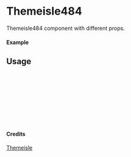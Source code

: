 
<Meta of={Themeisle484} title="Themeisle/Themeisle484" />

# Themeisle484

Themeisle484 component with different props.

#### Example

<Canvas of={Themeisle484.Primary} />

## Usage

```ts
import { Themeisle484 } from "yadl-ui";

const Example = () => {
  return (
      <Themeisle484 />
  );
};

export default Example;
```

#### Credits
[Themeisle](https://themeisle.com/illustrations/)
